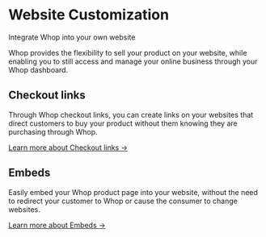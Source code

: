 # Website Customization

Integrate Whop into your own website

Whop provides the flexibility to sell your product on your website, while enabling you to still access and manage your online business through your Whop dashboard. 

## Checkout links

Through Whop checkout links, you can create links on your websites that direct customers to buy your product without them knowing they are purchasing through Whop.

[Learn more about Checkout links →](/checkout-links)

## Embeds

Easily embed your Whop product page into your website, without the need to redirect your customer to Whop or cause the consumer to change websites.

[Learn more about Embeds →](/embeds)